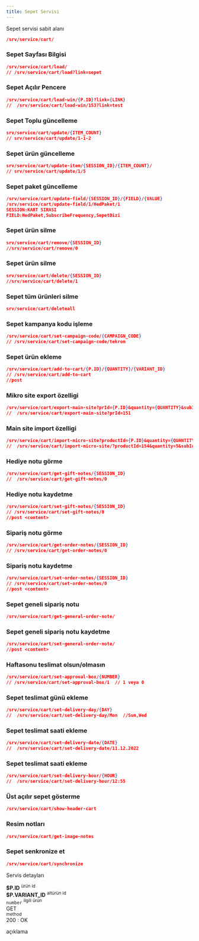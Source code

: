 ```yaml
---
title: Sepet Servisi
---
```

Sepet servisi sabit alanı
```json
/srv/service/cart/
```





### Sepet Sayfası Bilgisi
```json
/srv/service/cart/load/
// /srv/service/cart/load?link=sepet

```
### Sepet Açılır Pencere
```json
/srv/service/cart/load-win/{P.ID}?link={LINK}
//  /srv/service/cart/load-win/153?link=test

```

### Sepet Toplu güncelleme
```json
srv/service/cart/update/{ITEM_COUNT}
// srv/service/cart/update/1-1-2
```
### Sepet ürün güncelleme
```json
srv/service/cart/update-item/{SESSION_ID}/{ITEM_COUNT}/
// srv/service/cart/update/1/5
```
### Sepet paket güncelleme
```json
/srv/service/cart/update-field/{SESSION_ID}/{FIELD}/{VALUE}
/srv/service/cart/update-field/1/HedPaket/1
SESSION:KART SIRASI
FIELD:HedPaket,SubscribeFrequency,SepetDizi 
```
### Sepet ürün silme
```json
srv/service/cart/remove/{SESSION_ID}
//srv/service/cart/remove/0
```
### Sepet ürün silme
```json
srv/service/cart/delete/{SESSION_ID}
//srv/service/cart/delete/1
```
### Sepet tüm ürünleri  silme
```json
srv/service/cart/deleteall
```
### Sepet kampanya kodu işleme
```json
/srv/service/cart/set-campaign-code/{CAMPAIGN_CODE}
// /srv/service/cart/set-campaign-code/tekrom
```
### Sepet ürün ekleme
```json
/srv/service/cart/add-to-cart/{P.ID}/{QUANTITY}/{VARIANT_ID}
// /srv/service/cart/add-to-cart 
//post
```
### Mikro site  export özelligi
```json
/srv/service/cart/export-main-site?prId={P.ID}&quantity={QUANTITY}&subId={VARIANT_ID}
//  /srv/service/cart/export-main-site?prId=151
```
### Main site import özelligi
```json
/srv/service/cart/import-micro-site?productId={P.ID}&quantity={QUANTITY}&subId={VARIANT_ID}
//  /srv/service/cart/import-micro-site/?productId=154&quantity=5&subId=2229
```
### Hediye notu görme
```json
/srv/service/cart/get-gift-notes/{SESSION_ID}
//  /srv/service/cart/get-gift-notes/0
```
### Hediye notu kaydetme
```json
/srv/service/cart/set-gift-notes/{SESSION_ID}
// /srv/service/cart/set-gift-notes/0
//post <content>
```
### Sipariş notu görme
```json
/srv/service/cart/get-order-notes/{SESSION_ID}
// /srv/service/cart/get-order-notes/0

```
### Sipariş notu kaydetme
```json
/srv/service/cart/set-order-notes/{SESSION_ID}
// /srv/service/cart/set-order-notes/0
//post <content>
```
### Sepet geneli sipariş notu
```json
/srv/service/cart/get-general-order-note/

```
### Sepet geneli sipariş notu kaydetme
```json
/srv/service/cart/set-general-order-note/
//post <content>
```
### Haftasonu teslimat olsun/olmasın
```json
/srv/service/cart/set-approval-box/{NUMBER}
// /srv/service/cart/set-approval-box/1  // 1 veya 0

```

### Sepet teslimat günü ekleme
```json
/srv/service/cart/set-delivery-day/{DAY}
//  /srv/service/cart/set-delivery-day/Mon  //Sun,Wed
```
### Sepet teslimat saati ekleme
```json
/srv/service/cart/set-delivery-date/{DATE}
//  /srv/service/cart/set-delivery-date/11.12.2022
```
### Sepet teslimat saati ekleme
```json
/srv/service/cart/set-delivery-hour/{HOUR}
//  /srv/service/cart/set-delivery-hour/12:55
```
### Üst açılır sepet gösterme
```json
/srv/service/cart/show-header-cart

```
### Resim notları
```json
/srv/service/cart/get-image-notes

```
### Sepet senkronize et
```json
/srv/service/cart/synchronize

```









<!-- /srv/service/cart/get-sub-image/1/2229 -->
<!-- /srv/service/cart/gcreate-cart-from-url -->





Servis detayları

<div class="row border rounded m-0">
    <div class="col-3 p-2">
        <strong class="text-primary">$P.ID</strong>
        <sup class="d-block text-gray">ürün id</sup>
    </div>
    <div class="col-3 p-2">
        <strong class="text-primary">$P.VARIANT_ID</strong>
        <sup class="d-block text-gray">altürün id</sup>
    </div>
    <div class="col-4 p-2">
        <code>number</code>
        <sup class="d-block text-gray">ilgili ürün</sup>
    </div>
    <div class="col-5 p-2">
        <div class="badge-rounded-pill">
            GET
        </div>
        <sup class="d-block text-gray">method</sup>
    </div>
</div>
<div class="p-2">
    <div class="response-200"></div><span>200 : OK</span>
    <p class="d-block text-gray pl-1">
        açıklama
    </p>
</div>
